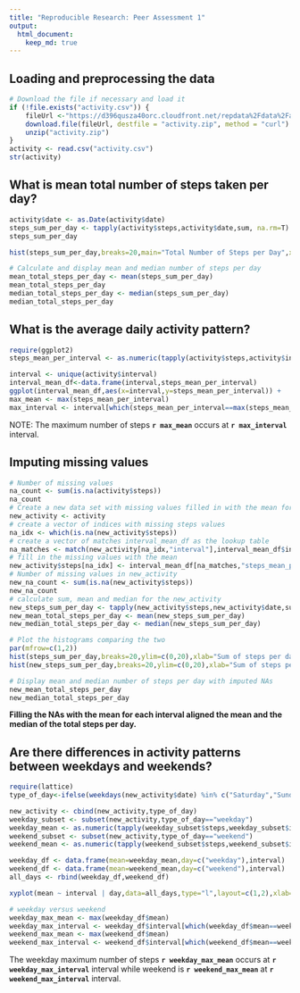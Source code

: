 ```yaml
---
title: "Reproducible Research: Peer Assessment 1"
output: 
  html_document:
    keep_md: true
---
```



## Loading and preprocessing the data
```r
# Download the file if necessary and load it
if (!file.exists("activity.csv")) {
    fileUrl <-"https://d396qusza40orc.cloudfront.net/repdata%2Fdata%2Factivity.zip"
    download.file(fileUrl, destfile = "activity.zip", method = "curl")
    unzip("activity.zip")
}
activity <- read.csv("activity.csv")
str(activity)
```

## What is mean total number of steps taken per day?
```r
activity$date <- as.Date(activity$date)
steps_sum_per_day <- tapply(activity$steps,activity$date,sum, na.rm=T)
steps_sum_per_day

hist(steps_sum_per_day,breaks=20,main="Total Number of Steps per Day",xlab="Number of Steps per Day")

# Calculate and display mean and median number of steps per day
mean_total_steps_per_day <- mean(steps_sum_per_day)
mean_total_steps_per_day
median_total_steps_per_day <- median(steps_sum_per_day)
median_total_steps_per_day
```

## What is the average daily activity pattern?
```r
require(ggplot2)
steps_mean_per_interval <- as.numeric(tapply(activity$steps,activity$interval,mean, na.rm=T))

interval <- unique(activity$interval)
interval_mean_df<-data.frame(interval,steps_mean_per_interval)
ggplot(interval_mean_df,aes(x=interval,y=steps_mean_per_interval)) +     geom_line()+scale_x_continuous(name="interval",breaks=c(0,500,800,1000,1200,1600,2000,2400)) + ylab("Mean of Daily Steps per Interval")
max_mean <- max(steps_mean_per_interval)
max_interval <- interval[which(steps_mean_per_interval==max(steps_mean_per_interval))]
```
NOTE: The maximum number of steps **`r max_mean`** occurs at **`r max_interval`** interval.

## Imputing missing values
```r
# Number of missing values
na_count <- sum(is.na(activity$steps))
na_count
# Create a new data set with missing values filled in with the mean for the 5-minute interval
new_activity <- activity
# create a vector of indices with missing steps values
na_idx <- which(is.na(new_activity$steps))
# create a vector of matches interval_mean_df as the lookup table
na_matches <- match(new_activity[na_idx,"interval"],interval_mean_df$interval)
# fill in the missing values with the mean
new_activity$steps[na_idx] <- interval_mean_df[na_matches,"steps_mean_per_interval"]
# Number of missing values in new_activity
new_na_count <- sum(is.na(new_activity$steps))
new_na_count
# calculate sum, mean and median for the new_activity
new_steps_sum_per_day <- tapply(new_activity$steps,new_activity$date,sum, na.rm=T)
new_mean_total_steps_per_day <- mean(new_steps_sum_per_day)
new_median_total_steps_per_day <- median(new_steps_sum_per_day)

# Plot the histograms comparing the two
par(mfrow=c(1,2))
hist(steps_sum_per_day,breaks=20,ylim=c(0,20),xlab="Sum of steps per day",main="Histogram with NAs")
hist(new_steps_sum_per_day,breaks=20,ylim=c(0,20),xlab="Sum of steps per day",main="Histogram with Imputed NAs")

# Display mean and median number of steps per day with imputed NAs
new_mean_total_steps_per_day
new_median_total_steps_per_day
```

**Filling the NAs with the mean for each interval aligned the mean and the median of the total steps per day.**

## Are there differences in activity patterns between weekdays and weekends?
```r
require(lattice)
type_of_day<-ifelse(weekdays(new_activity$date) %in% c("Saturday","Sunday"),"weekend","weekday")

new_activity <- cbind(new_activity,type_of_day)
weekday_subset <- subset(new_activity,type_of_day=="weekday")
weekday_mean <- as.numeric(tapply(weekday_subset$steps,weekday_subset$interval,mean, na.rm=T))
weekend_subset <- subset(new_activity,type_of_day=="weekend")
weekend_mean <- as.numeric(tapply(weekend_subset$steps,weekend_subset$interval,mean, na.rm=T))

weekday_df <- data.frame(mean=weekday_mean,day=c("weekday"),interval)
weekend_df <- data.frame(mean=weekend_mean,day=c("weekend"),interval)
all_days <- rbind(weekday_df,weekend_df)

xyplot(mean ~ interval | day,data=all_days,type="l",layout=c(1,2),xlab="Interval",ylab="Number of steps")

# weekday versus weekend
weekday_max_mean <- max(weekday_df$mean)
weekday_max_interval <- weekday_df$interval[which(weekday_df$mean==weekday_max_mean)]
weekend_max_mean <- max(weekend_df$mean)
weekend_max_interval <- weekend_df$interval[which(weekend_df$mean==weekend_max_mean)]
```
The weekday maximum number of steps **`r weekday_max_mean`** occurs at **`r weekday_max_interval`** interval while weekend is **`r weekend_max_mean`** at **`r weekend_max_interval`** interval.

